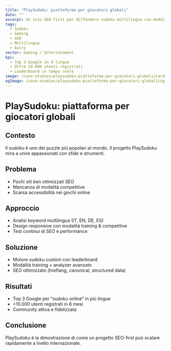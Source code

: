 ```yaml
---
title: "PlaySudoku: piattaforma per giocatori globali"
date: ""
excerpt: Un sito SEO-first per diffondere sudoku multilingua con modalità competitive.
tags:
  - Sudoku
  - Gaming
  - SEO
  - Multilingua
  - Astro
sector: Gaming / Entertainment
kpi:
  - Top 3 Google in 4 lingue
  - Oltre 10.000 utenti registrati
  - Leaderboard in tempo reale
image: /case-studies/playsudoku-piattaforma-per-giocatori-globali/card.webp
ogImage: /case-studies/playsudoku-piattaforma-per-giocatori-globali/og.webp
---
```


# PlaySudoku: piattaforma per giocatori globali

## Contesto
Il sudoku è uno dei puzzle più popolari al mondo. Il progetto PlaySudoku mira a unire appassionati con sfide e strumenti.

## Problema
- Pochi siti ben ottimizzati SEO  
- Mancanza di modalità competitive  
- Scarsa accessibilità nei giochi online  

## Approccio
- Analisi keyword multilingua (IT, EN, DE, ES)  
- Design responsive con modalità training & competitive  
- Test continui di SEO e performance  

## Soluzione
- Motore sudoku custom con leaderboard  
- Modalità training + analyzer avanzato  
- SEO ottimizzato (hreflang, canonical, structured data)  

## Risultati
- Top 3 Google per “sudoku online” in più lingue  
- +10.000 utenti registrati in 6 mesi  
- Community attiva e fidelizzata  

## Conclusione
PlaySudoku è la dimostrazione di come un progetto SEO-first può scalare rapidamente a livello internazionale.
